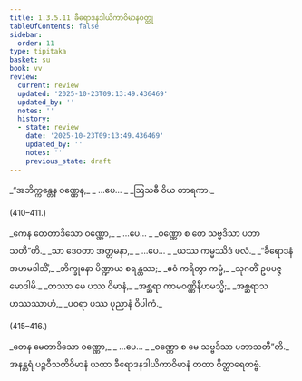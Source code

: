 ```yaml
---
title: 1.3.5.11 ခီရောဒနဒါယိကာဝိမာနဝတ္ထု
tableOfContents: false
sidebar:
  order: 11
type: tipitaka
basket: su
book: vv
review:
  current: review
  updated: '2025-10-23T09:13:49.436469'
  updated_by: ''
  notes: ''
  history:
  - state: review
    date: '2025-10-23T09:13:49.436469'
    updated_by: ''
    notes: ''
    previous_state: draft
---
```



<ReviewStatus review={frontmatter.review} showDetails={true} />

<HypothesisAnnotation frontmatter={frontmatter} />

<DynamicBreadcrumb />

<Division number="409" book="vv" e="ch" v="19" p="44">

<Paragraph number="419" type="verses" book="vv">
_“အဘိက္ကန္တေန ဝဏ္ဏေန,_  
_ …ပေ… _  
_ဩသဓီ ဝိယ တာရကာ._  


(410–411.)
</Paragraph>

<Paragraph number="420" type="verses" book="vv">
_ကေန တေတာဒိသော ဝဏ္ဏော,_  
_ …ပေ… _  
_ဝဏ္ဏော စ တေ သဗ္ဗဒိသာ ပဘာသတီ”တိ._  

</Paragraph>

</Division>
<Division number="412" book="vv" e="ch" v="19" p="44">

<Paragraph number="421" type="verses" book="vv">
_သာ ဒေဝတာ အတ္တမနာ,_  
_ …ပေ… _  
_ယဿ ကမ္မဿိဒံ ဖလံ._  

</Paragraph>

</Division>
<Division number="413" book="vv" e="ch" v="19" p="44">

<Paragraph number="422" type="verses" book="vv">
_“ခီရောဒနံ အဟမဒါသိံ,_  
_ဘိက္ခုနော ပိဏ္ဍာယ စရန္တဿ;_  
_ဧဝံ ကရိတွာ ကမ္မံ,_  
_သုဂတိံ ဥပပဇ္ဇ မောဒါမိ._  

</Paragraph>

</Division>
<Division number="414" book="vv" e="ch" v="19" p="45">

<Paragraph number="423" type="verses" book="vv">
_တဿာ မေ ပဿ ဝိမာနံ,_  
_အစ္ဆရာ ကာမဝဏ္ဏိနီဟမသ္မိ;_  
_အစ္ဆရာသဟဿဿာဟံ,_  
_ပဝရာ ပဿ ပုညာနံ ဝိပါကံ._  


(415–416.)
</Paragraph>

<Paragraph number="424" type="verses" book="vv">
_တေန မေတာဒိသော ဝဏ္ဏော,_  
_ …ပေ… _  
_ဝဏ္ဏော စ မေ သဗ္ဗဒိသာ ပဘာသတီ”တိ._  

</Paragraph>

<Paragraph number="425" book="vv">
အနန္တရံ ပဉ္စဝီသတိဝိမာနံ ယထာ ခီရောဒနဒါယိကာဝိမာနံ တထာ ဝိတ္ထာရေတဗ္ဗံ.
</Paragraph>
</Division>